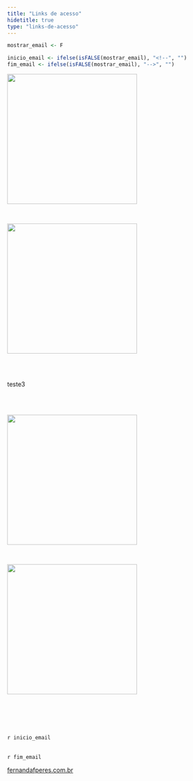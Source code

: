 ```yaml
---
title: "Links de acesso"
hidetitle: true
type: "links-de-acesso"
---
```


```r
mostrar_email <- F

inicio_email <- ifelse(isFALSE(mostrar_email), "<!--", "")
fim_email <- ifelse(isFALSE(mostrar_email), "-->", "")
```



<div class="site-links">

  <p>
  <a href="https://curso.fernandafperes.com.br/">
  <img width="300" src="images/cursov2.png" alt="" loading="lazy">
  </a>
  </p>
  
  <br>
  
  <a href="https://fernandafperes.com.br/qual-servico/">
  <img width="300" src="images/consultoriasv2.png" alt="" loading="lazy">
  </a>
  
  <br />
  <br />
  
  teste3
  
  <br><br>
  
  <a href="https://fernandafperes.com.br">
  <img width="300" src="images/blogv2.png" alt="" loading="lazy">
  </a>
  
  <br>
 
  <a href="https://youtube.com/c/FernandaPeres/">
  <img width="300" src="images/youtubev2.png" alt="" loading="lazy">
  </a>
  
  <br>
  


<br><br>

`r inicio_email`
<center>
<a href="mailto:contato@fernandafperes.com.br?subject=Consultoria"><i class="fa fa-solid fa-envelope fa-2x" aria-hidden="true"></i></a>

</center>

<br>
`r fim_email`
    
  <a href="https://fernandafperes.com.br/">
  fernandafperes.com.br
  </a>

<br><br>

</div>

